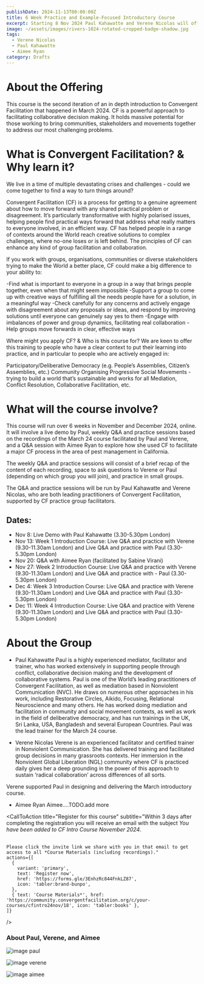 ```yaml
---
publishDate: 2024-11-13T00:00:00Z
title: 6 Week Practice and Example-Focused Introductory Course
excerpt: Starting 8 Nov 2024 Paul Kahawatte and Verene Nicolas will offer a practice-focused online introductory course to Convergent Facilitation, leaning on recordings from their March 24 course for the delivery of the theoretical aspects paired with live Q&A and guided practice exercises. Also, the course will start with a live demo by Paul and feature a Q&A session with Aimee Ryan who facilitated a major CF process in the area of pest management in California in 2021-2022.
image: ~/assets/images/rivers-1024-rotated-cropped-badge-shadow.jpg
tags:
  - Verene Nicolas 
  - Paul Kahawatte
  - Aimee Ryan
category: Drafts
---
```


# About the Offering

This course is the second iteration of an in depth introduction to Convergent Facilitation that happened in March 2024. CF is a powerful approach to facilitating collaborative decision making. It holds massive potential for those working to bring communities, stakeholders and movements together to address our most challenging problems. 

# What is Convergent Facilitation? & Why learn it?

We live in a time of multiple devastating crises and challenges - could we come together to find a way to turn things around? 

Convergent Facilitation (CF) is a process for getting to a genuine agreement about how to move forward with any shared practical problem or disagreement. It’s particularly transformative with highly polarised issues, helping people find practical ways forward that address what really matters to everyone involved, in an efficient way. CF has helped people in a range of contexts around the World reach creative solutions to complex challenges, where no-one loses or is left behind. The principles of CF can enhance any kind of group facilitation and collaboration.

If you work with groups, organisations, communities or diverse stakeholders trying to make the World a better place, CF could make a big difference to your ability to:

-Find what is important to everyone in a group in a way that brings people together, even when that might seem impossible
-Support a group to come up with creative ways of fulfilling all the needs people have for a solution, in a meaningful way
-Check carefully for any concerns and actively engage with disagreement about any proposals or ideas, and respond by improving solutions until everyone can genuinely say yes to them
-Engage with imbalances of power and group dynamics, facilitating real collaboration
-Help groups move forwards in clear, effective ways


Where might you apply CF? & Who is this course for?
We are keen to offer this training to people who have a clear context to put their learning into practice, and in particular to people who are actively engaged in:

Participatory/Deliberative Democracy (e.g. People’s Assemblies, Citizen’s Assemblies, etc.) 
Community Organising
Progressive Social Movements - trying to build a world that’s sustainable and works for all
Mediation, Conflict Resolution, Collaborative Facilitation, etc.


# What will the course involve?
This course will run over 6 weeks in November and December 2024, online. It will involve a live demo by Paul, weekly Q&A and practice sessions based on the recordings of the March 24 course facilitated by Paul and Verene, and a Q&A session with Aimee Ryan to explore how she used CF to facilitate a major CF process in the area of pest management in California. 

The weekly Q&A and practice sessions will consist of a brief recap of the content of each recording, space to ask questions to Verene or Paul (depending on which group you will join), and practice in small groups. 

The Q&A and practice sessions will be run by Paul Kahawatte and Verene Nicolas, who are both leading practitioners of Convergent Facilitation, supported by CF practice group facilitators.

## Dates:
- Nov 8: Live Demo with Paul Kahawatte (3.30-5.30pm London)
- Nov 13: Week 1 Introduction Course: Live Q&A and practice with Verene (9.30-11.30am London) and Live Q&A and practice with Paul (3.30-5.30pm London)
- Nov 20: Q&A with Aimee Ryan (facilitated by Sabine Virani)
- Nov 27: Week 2 Introduction Course: Live Q&A and practice with Verene (9.30-11.30am London) and Live Q&A and practice with - Paul (3.30-5.30pm London)
- Dec 4: Week 3 Introduction Course: Live Q&A and practice with Verene (9.30-11.30am London) and Live Q&A and practice with Paul (3.30-5.30pm London)
- Dec 11: Week 4 Introduction Course: Live Q&A and practice with Verene (9.30-11.30am London) and Live Q&A and practice with Paul (3.30-5.30pm London)

# About the Group
- Paul Kahawatte
Paul is a highly experienced mediator, facilitator and trainer, who has worked extensively in supporting people through conflict, collaborative decision making and the development of collaborative systems. Paul is one of the World’s leading practitioners of Convergent Facilitation, as well as mediation based in Nonviolent Communication (NVC). He draws on numerous other approaches in his work, including Restorative Circles, Aikido, Focusing, Relational Neuroscience and many others. He has worked doing mediation and facilitation in community and social movement contexts, as well as work in the field of deliberative democracy, and has run trainings in the UK, Sri Lanka, USA, Bangladesh and several European Countries. Paul was the lead trainer for the March 24 course.

- Verene Nicolas
Verene is an experienced facilitator and certified trainer in Nonviolent Communication. She has delivered training and facilitated group decisions in many grassroots contexts. Her immersion in the Nonviolent Global Liberation (NGL) community where CF is practiced daily gives her a deep grounding in the power of this approach to sustain ‘radical collaboration’ across differences of all sorts.   

Verene supported Paul in designing and delivering the March introductory course.

- Aimee Ryan
Aimee....TODO.add more



<CallToAction
    title="Register for this course"
    subtitle="Within 3 days after completing the registration you will receive an email with the subject <i>You have been added to CF Intro Course November 2024</i>. <br><br>
    
    Please click the invite link we share with you in that email to get access to all *Course Materials (including recordings)."
    actions={[
      {
        variant: 'primary',
        text: 'Register now',
        href: 'https://forms.gle/3EnhzRc844FnkLZ87',
        icon: 'tabler:brand-bunpo',
      },
      { text: 'Course Materials*', href: 'https://community.convergentfacilitation.org/c/your-courses/cfintro24nov/18', icon: 'tabler:books' },
    ]}
  />
  
### About Paul, Verene, and Aimee
![image paul](~/assets/images/paul_kahawatte.jpg)

![image verene](~/assets/images/verene_nicolas.jpg)

![image aimee](~/assets/images/aimee-outside.jpg)
